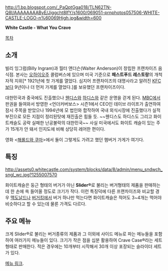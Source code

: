http://1.bp.blogspot.com/_PaQptGga018/TLN62TN-Q8I/AAAAAAAAByE/Jiggcht8IfY/s1600/069051-prnphotos057506-WHITE-CASTLE-LOGO-n%60069High.jpg&width=600

'''White Castle - What You Crave'''

[[목차]]

== 소개 ==
빌리 잉그럼(Billy Ingram)과 월터 앤더슨(Walter Anderson)이 창립한 프랜차이즈 음식점. 본사는 [[오하이오]]주 콜럼버스에 있으며 미국 기준으로 '''패스트푸드 레스토랑'''의 개척자적 지위[* 1921년에 첫 가게를 열었다. 심지어 프랜차이즈의 대명사라고 알려진 [[KFC]]보다 9년이나 더 먼저 가게를 열었다.]를 보유했던 프랜차이즈이다. 

대한민국과 중국에도 진출했으나 [[웬디스]]와 [[하디스]]와 같은 운명을 걷게 된다. [[MBC]]에서 판권을 들여와서 방영한 <언더커버보스> 시즌1에서 CEO인 데이브 라이프가 출연하여 잠시 주목을 받았으나 1994년에 모 법인와 합작하여 국내 외식시장에 진출했다가 실적부진으로 모든 지점이 정리된탓에 재진출은 힘들 듯. ~~웬디스도 하디스도 그리고 화이트캐슬도 공략 실패한 난공불락의 대한민국~~ 사실 미국에서도 화이트 캐슬이 있는 주가 15개가 안 돼서 인지도에 비해 상당히 레어한 편이다.

영화 <[[해롤드와 쿠마]]>에서 둘이 그렇게도 가려고 했던 햄버거 가게가 여기다.

== 특징 ==
http://assets0.whitecastle.com/system/blocks/data/8/admin/menu_sndwch_sngl_wc.jpg?1255007570

화이트캐슬은 둥근 형태의 버거가 아닌 '''Slider®'''로 불리는 버거형태의 제품을 판매하는데 한 손에 쏙 들어올 정도로 크기가 작다. 이런 특징덕에 다른 프랜차이즈와 비교할 경우 [[맥도날드]]나 [[버거킹]]에서 버거 하나만 먹는다면 화이트캐슬은 적어도 3~4개는 먹어야 비슷하다고 할 수 있는데 물론 가격도 다르다. 


== 주요 메뉴 ==
크게 Slider®로 불리는 버거종류의 제품과 그 이외에 사이드 메뉴로 파는 메뉴들을 포함하여 여러가지 메뉴들이 있다. 크기가 작은 점을 십분 활용하여 Crave Case®라는 세트 형태로 판매한다. 적은 경우에는 10개부터 시작해서 30개 이상 포장되는 슬라이더 세트가 있다.  

[http://www.whitecastle.com/food/menu 메뉴 링크].
